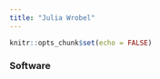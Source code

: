 ```yaml
---
title: "Julia Wrobel"
---
```


```r
knitr::opts_chunk$set(echo = FALSE)
```


<link rel="stylesheet" href="styles.css" type="text/css">

### Software




